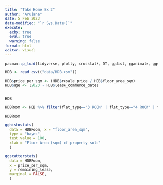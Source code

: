 ```yaml
---
title: "Take Home Ex 2"
author: "Aruiana"
date: 5 Feb 2023
date-modified: "`r Sys.Date()`"
execute: 
  echo: true
  eval: true
  warning: false
format: html
editor: visual
---
```


```r
pacman::p_load(tidyverse, plotly, crosstalk, DT, ggdist, gganimate, ggstatsplot)

HDB <- read_csv(("data/HDB.csv"))

HDB$price_per_sqm <- (HDB$resale_price / HDB$floor_area_sqm)
HDB$age <- (2023 - HDB$lease_commence_date)


HDB

```

```r
HDBRoom <- HDB %>% filter(flat_type=="3 ROOM" | flat_type=="4 ROOM" | flat_type=="5 ROOM")

HDBRoom

```

```r
gghistostats(
  data = HDBRoom, x = "floor_area_sqm",
  type = "bayes",
  test.value = 100,
  xlab = "Floor Area (sqm) of property sold"
  )
```

```r
ggscatterstats(
  data = HDBRoom,
  x = price_per_sqm,
  y = remaining_lease,
  marginal = FALSE,
  )
```
